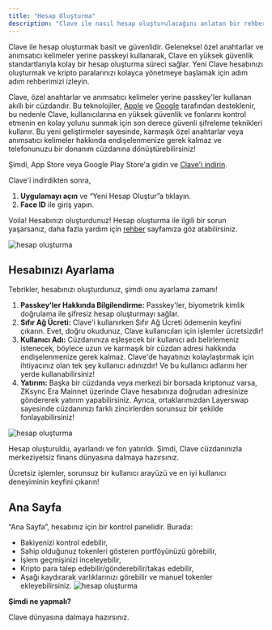 ```yaml
---
title: "Hesap Oluşturma"
description: "Clave ile nasıl hesap oluşturulacağını anlatan bir rehber."
---
```



Clave ile hesap oluşturmak basit ve güvenlidir. Geleneksel özel anahtarlar ve anımsatıcı kelimeler yerine passkeyi kullanarak, Clave en yüksek güvenlik standartlarıyla kolay bir hesap oluşturma süreci sağlar. Yeni Clave hesabınızı oluşturmak ve kripto paralarınızı kolayca yönetmeye başlamak için adım adım rehberimizi izleyin.

Clave, özel anahtarlar ve anımsatıcı kelimeler yerine passkey'ler kullanan akıllı bir cüzdandır. Bu teknolojiler, [Apple](https://support.apple.com/en-us/102195?ref=blog2.getclave.io) ve [Google](https://support.google.com/accounts/answer/13548313?hl=en&ref=blog2.getclave.io) tarafından desteklenir, bu nedenle Clave, kullanıcılarına en yüksek güvenlik ve fonlarını kontrol etmenin en kolay yolunu sunmak için son derece güvenli şifreleme teknikleri kullanır. Bu yeni geliştirmeler sayesinde, karmaşık özel anahtarlar veya anımsatıcı kelimeler hakkında endişelenmenize gerek kalmaz ve telefonunuzu bir donanım cüzdanına dönüştürebilirsiniz!

Şimdi, App Store veya Google Play Store'a gidin ve [Clave'i indirin](http://getclave.io/download?ref=blog2.getclave.io).

Clave'i indirdikten sonra,

1. **Uygulamayı açın** ve “Yeni Hesap Oluştur”a tıklayın.
2. **Face ID** ile giriş yapın.

Voila! Hesabınızı oluşturdunuz!
Hesap oluşturma ile ilgili bir sorun yaşarsanız, daha fazla yardım için [rehber](./problem-solving) sayfamıza göz atabilirsiniz.

![hesap oluşturma](./images/account1.png)

## **Hesabınızı Ayarlama**

Tebrikler, hesabınızı oluşturdunuz, şimdi onu ayarlama zamanı!

1. **Passkey'ler Hakkında Bilgilendirme:** Passkey'ler, biyometrik kimlik doğrulama ile şifresiz hesap oluşturmayı sağlar.
2. **Sıfır Ağ Ücreti:** Clave'i kullanırken Sıfır Ağ Ücreti ödemenin keyfini çıkarın. Evet, doğru okudunuz, Clave kullanıcıları için işlemler ücretsizdir!
3. **Kullanıcı Adı:** Cüzdanınıza eşleşecek bir kullanıcı adı belirlemeniz istenecek, böylece uzun ve karmaşık bir cüzdan adresi hakkında endişelenmenize gerek kalmaz. Clave'de hayatınızı kolaylaştırmak için ihtiyacınız olan tek şey kullanıcı adınızdır! Ve bu kullanıcı adlarını her yerde kullanabilirsiniz!
4. **Yatırım:** Başka bir cüzdanda veya merkezi bir borsada kriptonuz varsa, ZKsync Era Mainnet üzerinde Clave hesabınıza doğrudan adresinize göndererek yatırım yapabilirsiniz. Ayrıca, ortaklarımızdan Layerswap sayesinde cüzdanınızı farklı zincirlerden sorunsuz bir şekilde fonlayabilirsiniz!

![hesap oluşturma](./images/account2.png)

Hesap oluşturuldu, ayarlandı ve fon yatırıldı. Şimdi, Clave cüzdanınızla merkeziyetsiz finans dünyasına dalmaya hazırsınız.

Ücretsiz işlemler, sorunsuz bir kullanıcı arayüzü ve en iyi kullanıcı deneyiminin keyfini çıkarın!

## **Ana Sayfa**

“Ana Sayfa”, hesabınız için bir kontrol panelidir. Burada:

- Bakiyenizi kontrol edebilir,
- Sahip olduğunuz tokenleri gösteren portföyünüzü görebilir,
- İşlem geçmişinizi inceleyebilir,
- Kripto para talep edebilir/gönderebilir/takas edebilir,
- Aşağı kaydırarak varlıklarınızı görebilir ve manuel tokenler ekleyebilirsiniz.
![hesap oluşturma](./images/account3.png)

**Şimdi ne yapmalı?**

Clave dünyasına dalmaya hazırsınız. 
